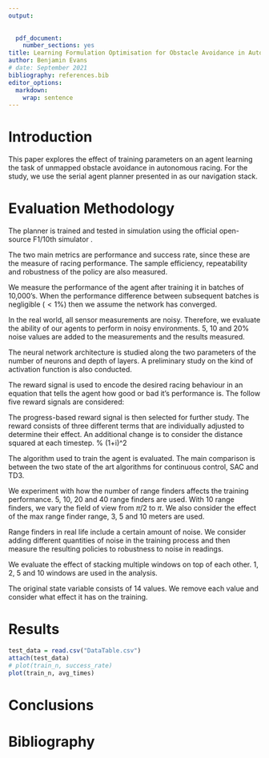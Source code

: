 ```yaml
---
output:
  
  
  pdf_document: 
    number_sections: yes
title: Learning Formulation Optimisation for Obstacle Avoidance in Autonomous Racing
author: Benjamin Evans
# date: September 2021
bibliography: references.bib
editor_options: 
  markdown: 
    wrap: sentence
---
```


# 

# Introduction

This paper explores the effect of training parameters on an agent learning the task of unmapped obstacle avoidance in autonomous racing.
For the study, we use the serial agent planner presented in \cite{} as our navigation stack.

# Evaluation Methodology

The planner is trained and tested in simulation using the official open-source F1/10th simulator \footnote{Available online: \url{www.GitHub.com/}}.

\subsection{Metrics}

The two main metrics are performance and success rate, since these are the measure of racing performance.
The sample efficiency, repeatability and robustness of the policy are also measured.

We measure the performance of the agent after training it in batches of 10,000's.
When the performance difference between subsequent batches is negligible ($<1\%$) then we assume the network has converged.

\subsubsection{Robustness to Sensor Noise}

In the real world, all sensor measurements are noisy.
Therefore, we evaluate the ability of our agents to perform in noisy environments.
5, 10 and 20% noise values are added to the measurements and the results measured.

\subsection{Learning Variables Studied}

\subsubsection{Neural Network Architecture}

The neural network architecture is studied along the two parameters of the number of neurons and depth of layers.
A preliminary study on the kind of activation function is also conducted.

\subsubsection{Reward Signal}

The reward signal is used to encode the desired racing behaviour in an equation that tells the agent how good or bad it's performance is.
The follow five reward signals are considered:

```{=tex}
\begin{enumerate}
    \item Progress-based reward
    \item Velocity-based reward
    \item Action-based (minimum steering) reward
    \item Distance to obstacle 
    \item Distance to boundary
\end{enumerate}
```
\subsubsection{Reward Hyper-parameters}

The progress-based reward signal is then selected for further study.
The reward consists of three different terms that are individually adjusted to determine their effect.
An additional change is to consider the distance squared at each timestep.
% (1+i)\^2

\subsubsection{Algorithm}

The algorithm used to train the agent is evaluated.
The main comparison is between the two state of the art algorithms for continuous control, SAC and TD3.

\subsubsection{Considerations}

```{=tex}
\begin{itemize}
    \item Noise in training
    \item Replay memory size
    \item Learning rate?
    \item Batch size? 
    \item 
\end{itemize}
```
\subsection{Physical Parameters Studied}

\subsubsection{Number of Range Finders}

We experiment with how the number of range finders affects the training performance.
5, 10, 20 and 40 range finders are used.
With 10 range finders, we vary the field of view from $\pi/2$ to $\pi$.
We also consider the effect of the max range finder range, 3, 5 and 10 meters are used.

Range finders in real life include a certain amount of noise.
We consider adding different quantities of noise in the training process and then measure the resulting policies to robustness to noise in readings.

\subsubsection{Stacking Windows}

We evaluate the effect of stacking multiple windows on top of each other.
1, 2, 5 and 10 windows are used in the analysis.

\subsubsection{State Variable}

The original state variable consists of 14 values.
We remove each value and consider what effect it has on the training.

# Results

```r
test_data = read.csv("DataTable.csv")
attach(test_data)
# plot(train_n, success_rate)
plot(train_n, avg_times)


```


# Conclusions

# Bibliography
